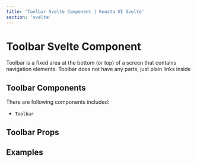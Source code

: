 ```yaml
---
title: 'Toolbar Svelte Component | Konsta UI Svelte'
section: 'svelte'
---
```



# Toolbar Svelte Component

Toolbar is a fixed area at the bottom (or top) of a screen that contains navigation elements. Toolbar does not have any parts, just plain links inside

## Toolbar Components

There are following components included:

- `Toolbar`

## Toolbar Props

<ToolbarProps />

## Examples

<ToolbarExample />
